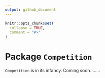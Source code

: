 ```yaml
---
output: github_document
---
```


```r
knitr::opts_chunk$set(
  collapse = TRUE,
  comment = "#>"
)
```

# Package `Competition`

`Competition` is in its infancy. Coming soon........
